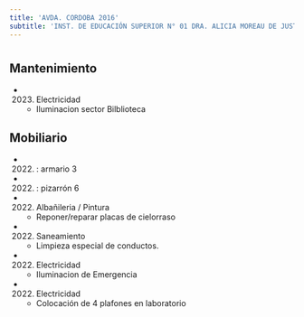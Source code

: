 ```yaml
---
title: 'AVDA. CORDOBA 2016'
subtitle: 'INST. DE EDUCACIÓN SUPERIOR N° 01 DRA. ALICIA MOREAU DE JUSTO - CENS N° 13'
---
```


#


## Mantenimiento

*  (2023) Electricidad 
    + Iluminacion sector Bilblioteca


## Mobiliario

*  (2022) : armario 3 

*  (2022) : pizarrón 6 




*  (2022) Albañileria / Pintura 
    + Reponer/reparar placas de cielorraso

*  (2022) Saneamiento 
    + Limpieza especial de conductos.

*  (2022) Electricidad 
    + Iluminacion de  Emergencia

*  (2022) Electricidad 
    + Colocación de 4 plafones en laboratorio



